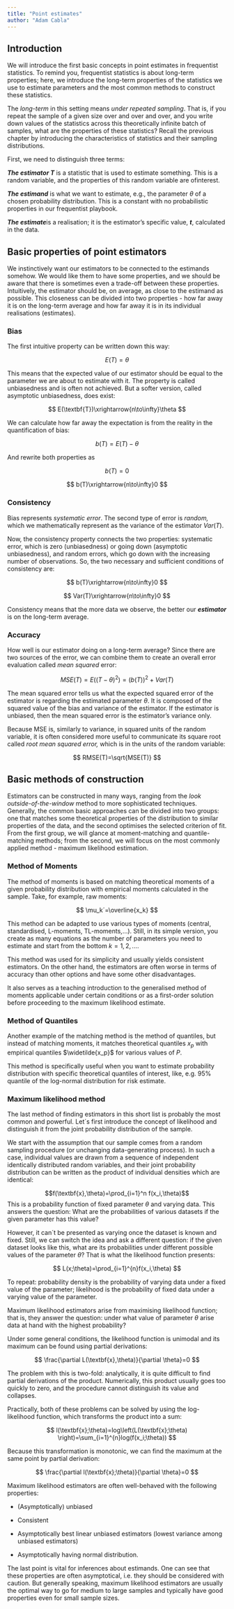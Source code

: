 ```yaml
---
title: "Point estimates"
author: "Adam Cabla"
---
```


## Introduction

We will introduce the first basic concepts in point estimates in frequentist statistics. To remind you, frequentist statistics is about long-term properties; here, we introduce the long-term properties of the statistics we use to estimate parameters and the most common methods to construct these statistics.

The *long-term* in this setting means *under repeated sampling*. That is, if you repeat the sample of a given size over and over and over, and you write down values of the statistics across this theoretically infinite batch of samples, what are the properties of these statistics? Recall the previous chapter by introducing the characteristics of statistics and their sampling distributions.

First, we need to distinguish three terms:

***The estimator T*** is a statistic that is used to estimate something. This is a random variable, and the properties of this random variable are ofinterest.

***The estimand*** is what we want to estimate, e.g., the parameter $\theta$ of a chosen probability distribution. This is a constant with no probabilistic properties in our frequentist playbook.

***The estimate***is a realisation; it is the estimator's specific value, ***t***, calculated in the data.

## Basic properties of point estimators

We instinctively want our estimators to be connected to the estimands somehow. We would like them to have some properties, and we should be aware that there is sometimes even a trade-off between these properties. Intuitively, the estimator should be, on average, as close to the estimand as possible. This closeness can be divided into two properties - how far away it is on the long-term average and how far away it is in its individual realisations (estimates).

### Bias

The first intuitive property can be written down this way:

$$
E(T)=\theta
$$

This means that the expected value of our estimator should be equal to the parameter we are about to estimate with it. The property is called unbiasedness and is often not achieved. But a softer version, called asymptotic unbiasedness, does exist:

$$
E(\textbf{T})\xrightarrow{n\to\infty}\theta
$$

We can calculate how far away the expectation is from the reality in the quantification of bias:

$$
b(T)=E(T)-\theta
$$

And rewrite both properties as

$$
b(T)=0
$$

$$
b(T)\xrightarrow{n\to\infty}0
$$

### Consistency

Bias represents *systematic error*. The second type of error is *random,* which we mathematically represent as the variance of the estimator $Var(T)$.

Now, the consistency property connects the two properties: systematic error, which is zero (unbiasedness) or going down (asymptotic unbiasedness), and random errors, which go down with the increasing number of observations. So, the two necessary and sufficient conditions of consistency are:

$$
b(T)\xrightarrow{n\to\infty}0
$$

$$ Var(T)\xrightarrow{n\to\infty}0 $$

Consistency means that the more data we observe, the better our ***estimator*** is on the long-term average.

### Accuracy

How well is our estimator doing on a long-term average? Since there are two sources of the error, we can combine them to create an overall error evaluation called *mean squared* error:

$$
MSE(T)=E \left(\left(T-\theta\right)^2\right)=\left(b\left(T\right)\right)^2+Var(T)
$$

The mean squared error tells us what the expected squared error of the estimator is regarding the estimated parameter $\theta$. It is composed of the squared value of the bias and variance of the estimator. If the estimator is unbiased, then the mean squared error is the estimator's variance only.

Because MSE is, similarly to variance, in squared units of the random variable, it is often considered more useful to communicate its square root called *root mean squared error,* which is in the units of the random variable:

$$
RMSE(T)=\sqrt{MSE(T)}
$$

## Basic methods of construction

Estimators can be constructed in many ways, ranging from the *look outside-of-the-window* method to more sophisticated techniques. Generally, the common basic approaches can be divided into two groups: one that matches some theoretical properties of the distribution to similar properties of the data, and the second optimises the selected criterion of fit. From the first group, we will glance at moment-matching and quantile-matching methods; from the second, we will focus on the most commonly applied method - maximum likelihood estimation.

### Method of Moments

The method of moments is based on matching theoretical moments of a given probability distribution with empirical moments calculated in the sample. Take, for example, raw moments:

$$
\mu_k´=\overline{x_k}
$$

This method can be adapted to use various types of moments (central, standardised, L-moments, TL-moments,...). Still, in its simple version, you create as many equations as the number of parameters you need to estimate and start from the bottom $k=1,2,...$.

This method was used for its simplicity and usually yields consistent estimators. On the other hand, the estimators are often worse in terms of accuracy than other options and have some other disadvantages.

It also serves as a teaching introduction to the generalised method of moments applicable under certain conditions or as a first-order solution before proceeding to the maximum likelihood estimate.

### Method of Quantiles

Another example of the matching method is the method of quantiles, but instead of matching moments, it matches theoretical quantiles $x_p$ with empirical quantiles $\widetilde{x_p}$ for various values of *P*.

This method is specifically useful when you want to estimate probability distribution with specific theoretical quantiles of interest, like, e.g. 95% quantile of the log-normal distribution for risk estimate.

### Maximum likelihood method

The last method of finding estimators in this short list is probably the most common and powerful. Let´s first introduce the concept of likelihood and distinguish it from the joint probability distribution of the sample.

We start with the assumption that our sample comes from a random sampling procedure (or unchanging data-generating process). In such a case, individual values are drawn from a sequence of independent identically distributed random variables, and their joint probability distribution can be written as the product of individual densities which are identical:

$$f(\textbf{x},\theta)=\prod_{i=1}^n f(x_i,\theta)$$This is a probability function of fixed parameter $\theta$ and varying data. This answers the question: What are the probabilities of various datasets if the given parameter has this value?

However, it can´t be presented as varying once the dataset is known and fixed. Still, we can switch the idea and ask a different question: if the given dataset looks like this, what are its probabilities under different possible values of the parameter $\theta$? That is what the likelihood function presents:

$$
L(x;\theta)=\prod_{i=1}^{n}f(x_i,\theta)
$$

To repeat: probability density is the probability of varying data under a fixed value of the parameter; likelihood is the probability of fixed data under a varying value of the parameter.

Maximum likelihood estimators arise from maximising likelihood function; that is, they answer the question: under what value of parameter $\theta$ arise data at hand with the highest probability?

Under some general conditions, the likelihood function is unimodal and its maximum can be found using partial derivations:

$$
\frac{\partial L(\textbf{x},\theta)}{\partial \theta}=0
$$

The problem with this is two-fold: analytically, it is quite difficult to find partial derivations of the product. Numerically, this product usually goes too quickly to zero, and the procedure cannot distinguish its value and collapses.

Practically, both of these problems can be solved by using the log-likelihood function, which transforms the product into a sum:

$$
l(\textbf{x};\theta)=log\left(L(\textbf{x};\theta)  \right)=\sum_{i=1}^{n}log(f(x_i;\theta))
$$

Because this transformation is monotonic, we can find the maximum at the same point by partial derivation:

$$
\frac{\partial l(\textbf{x};\theta)}{\partial \theta}=0
$$

Maximum likelihood estimators are often well-behaved with the following properties:

-   (Asymptotically) unbiased

-   Consistent

-   Asymptotically best linear unbiased estimators (lowest variance among unbiased estimators)

-   Asymptotically having normal distribution.

The last point is vital for inferences about estimands. One can see that these properties are often asymptotical, i.e. they should be considered with caution. But generally speaking, maximum likelihood estimators are usually the optimal way to go for medium to large samples and typically have good properties even for small sample sizes.

